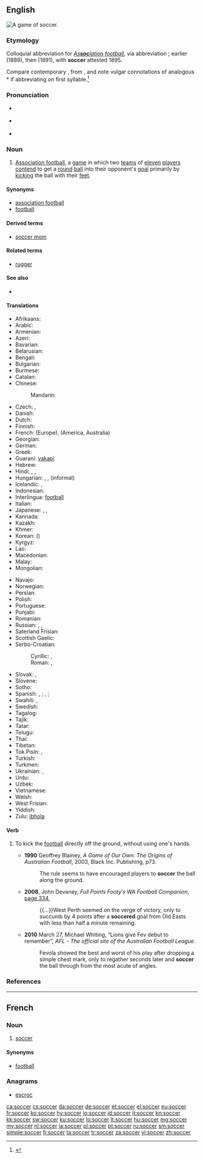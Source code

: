 {{also|socker}}

==English==
[[Image:FIFA World Cup 2006 - SWE vs. PAR.jpg|thumb|right|A game of soccer.]]
{{wikipedia}}

===Etymology===
Colloquial abbreviation for ''[[association football|As'''soc'''iation football]],'' via abbreviation {{term|assoc.|Assoc.|lang=en}}{{suffix||er|ss=7|t2=(slang suffix)}}; earlier {{term|socca|lang=en}} (1889), then {{term|socker|lang=en}} (1891), with '''soccer''' attested 1895.

Compare contemporary {{term|rugger|lang=en}}, from {{term|Rugby|lang=en}}, and note vulgar connotations of analogous *{{term||asser}} if abbreviating on first syllable.<ref>{{R:Online Etymology Dictionary}}</ref>

===Pronunciation===
* {{a|UK}} {{IPA|/ˈsɒk.əː/}} {{X-SAMPA|/"sQk@/}}
* {{a|US}} {{IPA|/ˈsɑk.ɚ/}} {{X-SAMPA|/"sAk@`/}}
* {{rhymes|ɒkə(r)}}

===Noun===
{{en-noun|-}}

# {{chiefly|North America|Australia|Ireland|New Zealand|South Africa}} [[association football|Association football]], a [[game]] in which two [[team]]s of [[eleven]] [[player]]s [[contend]] to get a [[round]] [[ball]] into their opponent's [[goal]] primarily by [[kick]]ing the ball with their [[foot|feet]].

====Synonyms====
* [[association football]] {{qualifier|UK}}
* [[football]] {{qualifier|ambiguous; this term may also refer to: American football, Australian Rules football, Canadian football, Gaelic football, Rugby League, Rugby Union}}

====Derived terms====
* [[soccer mom]]

====Related terms====
* [[rugger]]

====See also====
* {{pedialite|Association football}}

====Translations====
{{trans-top|soccer}}
* Afrikaans: {{t+|af|sokker}}
* Arabic: {{t-|ar|كرة القدم|f|tr=kúrat al-qádam}}
* Armenian: {{t+|hy|ֆուտբոլ|tr=futbol}}
* Azeri: {{t+|az|futbol}}
* Bavarian: {{tø|bar|Fuaßboi}}
* Belarusian: {{t+|be|футбол|m|tr=futból|sc=Cyrl}}
* Bengali: {{t-|bn|ফুটবল|tr=phuţbôl|sc=Beng}}
* Bulgarian: {{t-|bg|футбол|m|tr=futból|sc=Cyrl}}
* Burmese: {{t+|my|ဘောလုံး|tr=bo: loun:|sc=Mymr}}
* Catalan: {{t+|ca|futbol|m}}
* Chinese:
*: Mandarin: {{t+|cmn|足球|tr=zúqiú|sc=Hani}}
* Czech: {{t+|cs|fotbal|m}}, {{t+|cs|kopaná|f}}
* Danish: {{t+|da|fodbold|c}}
* Dutch: {{t+|nl|voetbal|n}}
* Finnish: {{t+|fi|jalkapallo}}
* French: {{t+|fr|football|m}} (Europe), {{t+|fr|soccer|m}} (America, Australia)
* Georgian: {{t-|ka|ფეხბურთი|tr=p'exburt'i|sc=Geor}}
* German: {{t+|de|Fußball|m}}
* Greek: {{t+|el|ποδόσφαιρο|n|tr=podósfairo}}
* Guaraní: [[vakapi]]
* Hebrew: {{t+|he|כדורגל|m|alt=כַּדּוּרֶגֶל|tr=kadurégel}}
* Hindi: {{t-|hi|फ़ुटबॉल|tr=fuṭbol}}, {{t-|hi|फ़ुटबाल|tr=fuṭbāl, fuṭbol}}, {{t-|hi|फुटबॉल|tr=phuṭbol}}
* Hungarian: {{t+|hu|labdarúgás}}, {{t+|hu|futball}}, {{t+|hu|foci}} (informal)
* Icelandic: {{t+|is|fótbolti|m}}, {{t-|is|knattspyrna|f}}
* Indonesian: {{t+|id|sepakbola}}
* Interlingua: [[football]]
* Italian: {{t+|it|calcio|m}}
* Japanese: {{t+|ja|サッカー|tr=sakkā}}, {{t+|ja|蹴球|tr=しゅうきゅう, shūkyū}} {{qualifier|rare}}, {{qualifier|UK}} {{t-|ja|フットボール|tr=futtobōru|sc=Jpan}}
* Kannada: {{t-|kn|ಸಾಕರ್|sc=Knda}}
* Kazakh: {{t|kk|футбол|tr=futbol|sc=Cyrl}}
* Khmer: {{t-|km|កីឡាបាល់ទាត់|tr=kəylaa bal toat|sc=Khmr}}
* Korean: {{t+|ko|축구|tr=chukgu|sc=Hang}} ({{t+|ko|蹴球|sc=Hani}})
* Kyrgyz: {{t-|ky|футбол|tr=futbol|sc=Cyrl}}
* Lao: {{t-|lo|ຟຸດບານ|tr=fūt baːn|sc=Laoo}}
* Macedonian: {{t-|mk|фудбал|m|tr=fúdbal}}
* Malay: {{t+|ms|bola sepak}}
* Mongolian: {{t+|mn|хөлбөмбөг|tr=hölbömbög|sc=Cyrl}}
{{trans-mid}}
* Navajo: {{tø|nv|jooł nabíznítaałí}}
* Norwegian: {{t+|no|fotball|m}}
* Persian: {{t+|fa|فوتبال|tr=futbâl}}
* Polish: {{t+|pl|piłka nożna|f}}
* Portuguese: {{t+|pt|futebol|m}}
* Punjabi: {{t-|pa|ਫੁਟਬਾਲ|sc=Guru}}
* Romanian: {{t+|ro|fotbal|n}}
* Russian: {{t+|ru|футбол|m|tr=futból}}, {{qualifier|rare, US, Australia}} {{t-|ru|соккер|m|tr=sókker|sc=Cyrl}}, {{qualifier|rare, neologism}} {{t-|ru|ногомяч|m|tr=nogomjáč|sc=Cyrl}}
* Saterland Frisian: {{tø|stq|Foutbal}}
* Scottish Gaelic: {{t-|gd|ball-coise|m}}
* Serbo-Croatian:
*: Cyrillic: {{t-|sh|фудбал|m|sc=Cyrl}}, {{t-|sh|ногомет|m|sc=Cyrl}}
*: Roman: {{t-|sh|fudbal|m}}, {{t-|sh|nogomet|m}}
* Slovak: {{t-|sk|futbal|m}}, {{t-|sk|fotbal|m}}
* Slovene: {{t+|sl|nogomet|m}}
* Sotho: {{t-|st|bolo}}
* Spanish: {{t+|es|fútbol|m}}, {{qualifier|Mexico}} {{t+|es|futbol}}; {{t+|es|balompié|m}}, {{t-|es|balón-pie|m}}; {{qualifier|Mexico}} {{t+|es|pambol}}
* Swahili: {{t+|sw|soka}},  {{t+|sw|kandanda}}
* Swedish: {{t+|sv|fotboll|c}}
* Tagalog: {{t-|tl|putbol}}
* Tajik: {{t-|tg|футбол|tr=futbol|sc=Cyrl}}
* Tatar: {{t-|tt|футбол|tr=futbol|sc=Cyrl}}
* Telugu: {{t-|te|ఫుట్ బాల్|sc=Telu}}
* Thai: {{t+|th|ฟุตบอล|tr=fóot-bon}}
* Tibetan: {{t-|bo|རྐང་རྩེད་སྤོ་ལོ།|sc=Tibt}}
* Tok Pisin: {{t-|tpi|soka}}, {{t-|tpi|kikbal}}
* Turkish: {{t+|tr|futbol}}
* Turkmen: {{t-|tk|futbol}}
* Ukrainian: {{t-|uk|футбол|m|tr=futból}}, {{t-|uk|копаний м’яч|m|tr=kópanyj m”jač}}
* Urdu: {{t-|ur|فٹ بال|tr=fuṭ bāl}}
* Uzbek: {{t-|uz|futbol}}
* Vietnamese: {{t+|vi|bóng đá}}
* Welsh: {{t-|cy|pêl-droed|m}}
* West Frisian: {{t+|fy|fuotbal}} {{u}}
* Yiddish: {{t-|yi|פֿוסבאָל|m|tr=fusbol}}
* Zulu: [[ibhola]]
{{trans-bottom}}

====Verb====
{{en-verb}}

# {{context|[[Australian rules football]]}} To kick the [[football]] directly off the ground, without using one's hands.
#* '''1990''' Geoffrey Blainey, ''A Game of Our Own: The Origins of Australian Football'', 2003, Black Inc. Publishing, p73.
#*: The rule seems to have encouraged players to '''soccer''' the ball along the ground.
#* '''2008''', John Devaney, ''Full Points Footy′s WA Football Companion'', [http://books.google.com.au/books?id=KJVQI-D2Y3IC&pg=PA334&lpg=PA334&dq=%22soccered%22|%22soccering%22+australia+-intitle:%22%22+-inauthor:%22%22&source=bl&ots=bFFj2s1Wqn&sig=j5yD5sD85WtwNUs5qaYg14UfX3E&hl=en&sa=X&ei=vFhXUJ6CJMWZiQfN7YH4Bw&redir_esc=y#v=onepage&q=%22soccered%22|%22soccering%22%20australia%20-intitle%3A%22%22%20-inauthor%3A%22%22&f=false page 334],
#*: {{...}}West Perth seemed on the verge of victory, only to succumb by 4 points after a '''soccered''' goal from Old Easts with less than half a minute remaining.
#* '''2010''' March 27, Michael Whiting, “Lions give Fev debut to remember”, ''AFL - The official site of the Australian Football League''.
#*: Fevola showed the best and worst of his play after dropping a simple chest mark, only to regather seconds later and '''soccer''' the ball through from the most acute of angles.

===References===
<references/>

----

==French==

===Noun===
{{fr-noun-unc|m}}

# {{Quebec|lang=fr}} [[#English|soccer]] {{gloss|[[association football]]}}

====Synonyms====
* [[football#French|football]] {{m}} {{qualifier|European French}}

===Anagrams===
* [[escroc#French|escroc]]

[[ca:soccer]]
[[cs:soccer]]
[[da:soccer]]
[[de:soccer]]
[[et:soccer]]
[[el:soccer]]
[[eu:soccer]]
[[fr:soccer]]
[[ko:soccer]]
[[hy:soccer]]
[[io:soccer]]
[[id:soccer]]
[[it:soccer]]
[[kn:soccer]]
[[kk:soccer]]
[[sw:soccer]]
[[ku:soccer]]
[[lo:soccer]]
[[lt:soccer]]
[[hu:soccer]]
[[mg:soccer]]
[[my:soccer]]
[[nl:soccer]]
[[ja:soccer]]
[[pl:soccer]]
[[pt:soccer]]
[[ru:soccer]]
[[sm:soccer]]
[[simple:soccer]]
[[fi:soccer]]
[[ta:soccer]]
[[tr:soccer]]
[[za:soccer]]
[[vi:soccer]]
[[zh:soccer]]